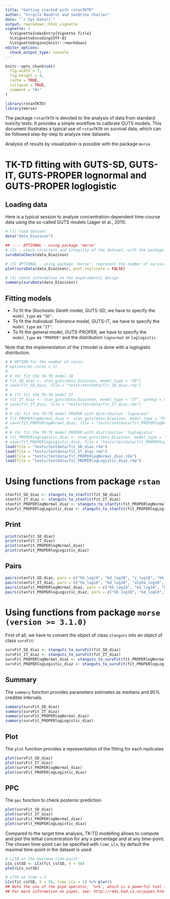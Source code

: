 ```yaml
---
title: "Getting started with rstanTKTD"
author: "Virgile Baudrot and Sandrine Charles"
date: "`r Sys.Date()`"
output: rmarkdown::html_vignette
vignette: >
  %\VignetteIndexEntry{Vignette Title}
  %\VignetteEncoding{UTF-8}
  %\VignetteEngine{knitr::rmarkdown}
editor_options: 
  chunk_output_type: console
---
```


```r
knitr::opts_chunk$set(
  fig.width = 7,
  fig.height = 4,
  cache = TRUE,
  collapse = TRUE,
  comment = "#>"
)
```


```r
library(rstanTKTD)
library(morse)
```

The package `rstanTKTD` is devoted to the analysis of data from standard toxicity
tests. It provides a simple workflow to calibrate GUTS models. This document illustrates
a typical use of `rstanTKTD` on survival data, which can be followed
step-by-step to analyze new datasets.

Analysis of results by visualization is possible with the package `morse`.

# TK-TD fitting with GUTS-SD, GUTS-IT, GUTS-PROPER lognormal and GUTS-PROPER loglogistic

## Loading data

Here is a typical session to analyse concentration-dependent time-course data
using the so-called GUTS models (Jager et al., 2011).

```r
# (1) load dataset
data("data_Diazinon")

## ---- OPTIONAL - using package 'morse'
# (2) : check structure and integrity of the dataset, with the package morse
survDataCheck(data_Diazinon)

# (3) OPTIONAL - using package 'morse': represent the number of survivors as a function of time
plot(survData(data_Diazinon), pool.replicate = FALSE)

# (4) check information on the experimental design
summary(survData(data_Diazinon))
```

## Fitting models

- To fit the *Stochastic Death* model, GUTS-SD, we have to specify the `model_type` as `"SD"`.
- To fit the *Individual Tolerance* model, GUTS-IT, we have to specify the `model_type` as `"IT"`.
- To fit the general model, GUTS-PROPER, we have to specify the `model_type` as `"PROPER"` and the distribution `lognormal` or `loglogistic`.

Note that the implementation of the `IT`model is done with a loglogistic distribution.

```r
# # OPTION for the number of cores:
# options(mc.cores = 3)
#
# # (6) fit the TK-TD model SD
# fit_SD_diaz <- stan_guts(data_Diazinon, model_type = "SD")
# save(fit_SD_diaz, file = "tests/testdata/fit_SD_diaz.rda")
#
# # (7) fit the TK-TD model IT
# fit_IT_diaz <- stan_guts(data_Diazinon, model_type = "IT", warmup = 500, chains = 3)
# save(fit_IT_diaz, file = "tests/testdata/fit_IT_diaz.rda")
#
# # (8) fit the TK-TD model PROPER with distribution 'lognormal'
# fit_PROPERlogNormal_diaz <- stan_guts(data_Diazinon, model_type = "PROPER", distribution = "lognormal")
# save(fit_PROPERlogNormal_diaz, file = "tests/testdata/fit_PROPERlogNormal_diaz.rda")
#
# # (9) fit the TK-TD model PROPER with distribution 'loglogistic'
# fit_PROPERlogLogistic_diaz <- stan_guts(data_Diazinon, model_type = "PROPER", distribution = "loglogistic")
# save(fit_PROPERlogLogistic_diaz, file = "tests/testdata/fit_PROPERlogLogistic_diaz.rda")
load(file = "tests/testdata/fit_SD_diaz.rda")
load(file = "tests/testdata/fit_IT_diaz.rda")
load(file = "tests/testdata/fit_PROPERlogNormal_diaz.rda")
load(file = "tests/testdata/fit_PROPERlogLogistic_diaz.rda")
```

# Using functions from package `rstan`

```r
stanfit_SD_diaz <- stanguts_to_stanfit(fit_SD_diaz)
stanfit_IT_diaz <- stanguts_to_stanfit(fit_IT_diaz)
stanfit_PROPERlogNormal_diaz <- stanguts_to_stanfit(fit_PROPERlogNormal_diaz)
stanfit_PROPERlogLogistic_diaz <- stanguts_to_stanfit(fit_PROPERlogLogistic_diaz)
```

## Print

```r
print(stanfit_SD_diaz)
print(stanfit_IT_diaz)
print(stanfit_PROPERlogNormal_diaz)
print(stanfit_PROPERlogLogistic_diaz)
```

## Pairs

```r
pairs(stanfit_SD_diaz, pars = c("hb_log10", "kd_log10", "z_log10", "kk_log10"))
pairs(stanfit_IT_diaz, pars = c("hb_log10", "kd_log10", "alpha_log10", "beta_log10"))
pairs(stanfit_PROPERlogNormal_diaz, pars = c("hb_log10", "kd_log10", "kk_log10", "alpha_log10", "beta_log10"))
pairs(stanfit_PROPERlogLogistic_diaz, pars = c("hb_log10", "kd_log10", "kk_log10", "alpha_log10", "beta_log10"))
```

# Using functions from package `morse (version >= 3.1.0)`

First of all, we have to convert the object of class `stanguts` into an object of class `survFit`:

```r
survFit_SD_diaz <- stanguts_to_survFit(fit_SD_diaz)
survFit_IT_diaz <- stanguts_to_survFit(fit_IT_diaz)
survFit_PROPERlogNormal_diaz <- stanguts_to_survFit(fit_PROPERlogNormal_diaz)
survFit_PROPERlogLogistic_diaz <- stanguts_to_survFit(fit_PROPERlogLogistic_diaz)
```

## Summary

The `summary` function provides parameters estimates as medians and 95\% credible intervals.

```r
summary(survFit_SD_diaz)
summary(survFit_IT_diaz)
summary(survFit_PROPERlogNormal_diaz)
summary(survFit_PROPERlogLogistic_diaz)
```

## Plot

The `plot` function provides a representation of the fitting for each replicates

```r
plot(survFit_SD_diaz)
plot(survFit_IT_diaz)
plot(survFit_PROPERlogNormal_diaz)
plot(survFit_PROPERlogLogistic_diaz)
```

## PPC

The `ppc` function to check posterior prediction

```r
plot(survFit_SD_diaz)
plot(survFit_IT_diaz)
plot(survFit_PROPERlogNormal_diaz)
plot(survFit_PROPERlogLogistic_diaz)
```

Compared to the target time analysis, TK-TD modelling allows to compute and plot the lethal concentration for any *x* percentage and at any time-point. The chosen time-point can be specified with `time_LCx`, by default the maximal time-point in the dataset is used.

```r
# LC50 at the maximum time-point:
LCx_cstSD <- LCx(fit_cstSD, X = 50)
plot(LCx_cstSD)

# LC50 at time = 2
LCx(fit_cstSD, X = 50, time_LCx = 2) %>% plot()
## Note the use of the pipe operator, `%>%`, which is a powerful tool for clearly expressing a sequence of multiple operations.
## For more information on pipes, see: http://r4ds.had.co.nz/pipes.html
```

